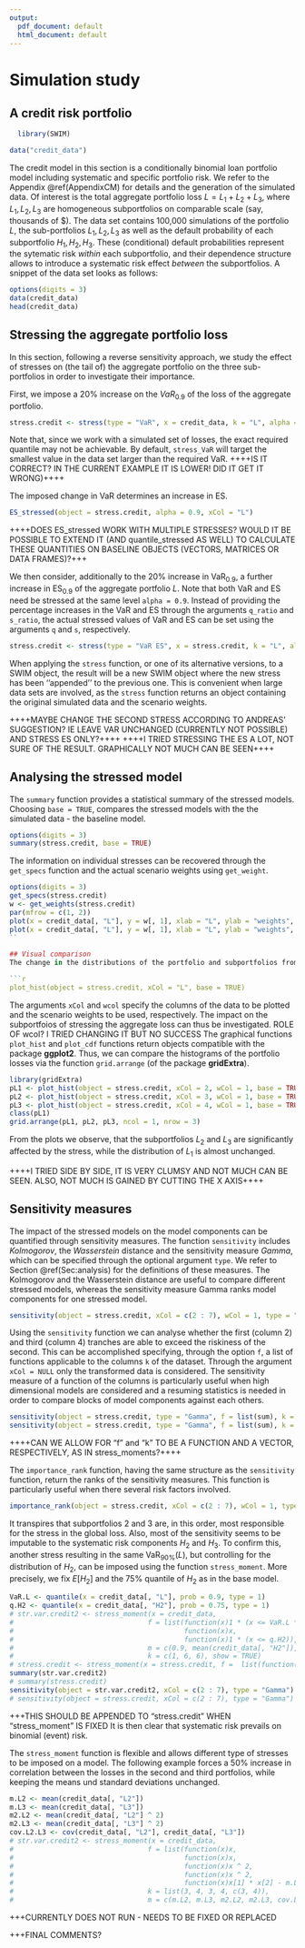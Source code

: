 ```yaml
---
output:
  pdf_document: default
  html_document: default
---
```


# Simulation study {#Sec:CreditModel}

## A credit risk portfolio 

```r
  library(SWIM)
```


```r
data("credit_data")
```

The credit model in this section is a conditionally binomial loan portfolio model including systematic and specific portfolio risk. We refer to the Appendix \@ref(AppendixCM) for details and the generation of the simulated data. Of interest is the total aggregate portfolio loss $L = L_1 + L_2 + L_3$, where $L_1, L_2, L_3$ are homogeneous subportfolios on  comparable scale (say, thousands of \$). The data set contains 100,000 simulations of the portfolio $L$, the sub-portfolios $L_1, L_2, L_3$ as well as the default probability of each subportfolio $H_1, H_2, H_3$. These (conditional) default probabilities represent the sytematic risk *within* each subportfolio, and their dependence structure allows to introduce a systematic risk effect *between* the subportfolios. A snippet of the data set looks as follows:

```r
options(digits = 3)
data(credit_data)
head(credit_data)
``` 


## Stressing the aggregate portfolio loss 

In this section, following a reverse sensitivity approach, we study the effect of stresses on (the tail of) the aggregate portfolio on the three sub-portfolios in order to investigate their importance. 

First, we impose a $20\%$ increase on the $VaR_{0.9}$ of the loss of the aggregate portfolio.

```r
stress.credit <- stress(type = "VaR", x = credit_data, k = "L", alpha = 0.9, q_ratio = 1.2)
```

Note that, since we work with a simulated set of losses, the exact required quantile may not be achievable. By default, `stress_VaR` will target the smallest value in the data set larger than the required VaR. ++++IS IT CORRECT? IN THE CURRENT EXAMPLE IT IS LOWER! DID IT GET IT WRONG)++++

The imposed change in VaR determines an increase in ES.
```r
ES_stressed(object = stress.credit, alpha = 0.9, xCol = "L")
```

++++DOES ES_stressed WORK WITH MULTIPLE STRESSES? WOULD IT BE POSSIBLE TO EXTEND IT (AND quantile_stressed AS WELL) TO CALCULATE THESE QUANTITIES ON BASELINE OBJECTS (VECTORS, MATRICES OR DATA FRAMES)?+++

We then consider, additionally to the $20\%$ increase in $\text{VaR}_{0.9}$, a further increase in $\text{ES}_{0.9}$ of the aggregate portfolio $L$. Note that both VaR and ES need be stressed at the same level `alpha = 0.9`. Instead of providing the percentage increases in the VaR and ES through the arguments `q_ratio` and `s_ratio`, the actual stressed values of VaR and ES can be set using the arguments `q` and `s`, respectively. 


```r
stress.credit <- stress(type = "VaR ES", x = stress.credit, k = "L", alpha = 0.9, q_ratio = 1.2, s = 3500)
```

When applying the `stress` function, or one of its alternative versions, to a SWIM object, the result will be a new SWIM object where the new stress has been ''appended'' to the previous one. This is convenient when large data sets are involved, as the `stress` function returns an object  containing the original simulated data and the scenario weights. 

++++MAYBE CHANGE THE SECOND STRESS ACCORDING TO ANDREAS' SUGGESTION? IE LEAVE VAR UNCHANGED (CURRENTLY NOT POSSIBLE) AND STRESS ES ONLY?++++
++++I TRIED STRESSING THE ES A LOT, NOT SURE OF THE RESULT. GRAPHICALLY NOT MUCH CAN BE SEEN++++

## Analysing the stressed model

The `summary` function provides a statistical summary of the stressed models. Choosing  `base = TRUE`, compares the stressed models with the the simulated data - the baseline model.

```r
options(digits = 3)
summary(stress.credit, base = TRUE)
```

The information on individual stresses can be recovered through the `get_specs` function and the actual scenario weights using `get_weight`.

```r
options(digits = 3)
get_specs(stress.credit)
w <- get_weights(stress.credit)
par(mfrow = c(1, 2))
plot(x = credit_data[, "L"], y = w[, 1], xlab = "L", ylab = "weights", main ="stressing VaR")
plot(x = credit_data[, "L"], y = w[, 1], xlab = "L", ylab = "weights", main = "stressing VaR and ES")
``

## Visual comparison
The change in the distributions of the portfolio and subportfolios from the baseline to the stressed models can be visualised through the functions `plot_hist` and `plot_cdf`. The following figure displays the histogram of the aggregate portfolio loss under the baseline and the two stressed models.

```r
plot_hist(object = stress.credit, xCol = "L", base = TRUE)
```

The arguments `xCol` and `wcol` specify the columns of the data to be plotted and the scenario weights to be used, respectively. The impact on the subportfoios of stressing the aggregate loss can thus be investigated. ROLE OF wcol? I TRIED CHANGING IT BUT NO SUCCESS The graphical functions `plot_hist` and `plot_cdf` functions return objects compatible with the package **ggplot2**. Thus, we can compare the histograms of the portfolio losses via the function `grid.arrange` (of the package **gridExtra**).

```r
library(gridExtra)
pL1 <- plot_hist(object = stress.credit, xCol = 2, wCol = 1, base = TRUE, x_limits = c(0, 100))
pL2 <- plot_hist(object = stress.credit, xCol = 3, wCol = 1, base = TRUE,  x_limits = c(500, 2000))
pL3 <- plot_hist(object = stress.credit, xCol = 4, wCol = 1, base = TRUE,  x_limits = c(500, 2000))
class(pL1)
grid.arrange(pL1, pL2, pL3, ncol = 1, nrow = 3)
```

From the plots we observe, that the subportfolios $L_2$ and $L_3$ are significantly affected by the stress, while the distribution of $L_1$ is almost unchanged. 

++++I TRIED SIDE BY SIDE, IT IS VERY CLUMSY AND NOT MUCH CAN BE SEEN. ALSO, NOT MUCH IS GAINED BY CUTTING THE X AXIS++++


## Sensitivity measures

The impact of the stressed models on the model components can be quantified through sensitivity measures. The function `sensitivity` includes *Kolmogorov*, the *Wasserstein* distance and the sensitivity measure *Gamma*, which can be specified through the optional argument `type`. We refer to Section \@ref(Sec:analysis) for the definitions of these measures. The Kolmogorov and the Wasserstein distance are useful to compare different stressed models, whereas the sensitivity measure Gamma ranks model components for one stressed model.


```r
sensitivity(object = stress.credit, xCol = c(2 : 7), wCol = 1, type = "Gamma")
```

Using the `sensitivity` function we can analyse whether the first (column 2) and third (column 4) tranches are able to exceed the riskiness of the second. This can be accomplished specifying, through the option `f`, a list of functions applicable to the columns `k` of the dataset. Through the argument `xCol = NULL` only the transformed data is considered. The sensitivity measure of a function of the columns is particularly useful when high dimensional models are considered and a resuming statistics is needed in order to compare blocks of model components against each others.

```r
sensitivity(object = stress.credit, type = "Gamma", f = list(sum), k = list(c(2, 4)), xCol = NULL, wCol = 1)
sensitivity(object = stress.credit, type = "Gamma", f = list(sum), k = list(c(2, 4)), xCol = NULL, wCol = 2)
```

++++CAN WE ALLOW FOR "f" and "k" TO BE A FUNCTION AND A VECTOR, RESPECTIVELY, AS IN stress_moments?++++

The `importance_rank` function, having the same structure as the `sensitivity` function, return the ranks of the sensitivity measures. This function is particularly useful when there several risk factors involved.

```r
importance_rank(object = stress.credit, xCol = c(2 : 7), wCol = 1, type = "Gamma")  
```

It transpires that subportfolios $2$ and $3$ are, in this order, most responsible for the stress in the global loss. Also, most of the sensitivity seems to be imputable to the systematic risk components $H_2$ and $H_3$. To confirm this, another stress resulting in the same $\text{VaR}_{90\%}(L)$, but controlling for the distribution of $H_2$, can be imposed using the function `stress_moment`. More precisely, we fix $E[H_2]$ and the $75\%$ quantile of $H_2$ as in the base model.

```r
VaR.L <- quantile(x = credit_data[, "L"], prob = 0.9, type = 1)
q.H2 <- quantile(x = credit_data[, "H2"], prob = 0.75, type = 1)
# str.var.credit2 <- stress_moment(x = credit_data,
#                                 f = list(function(x)1 * (x <= VaR.L * 1.2),
#                                          function(x)x,
#                                          function(x)1 * (x <= q.H2)),
#                                 m = c(0.9, mean(credit_data[, "H2"]), 0.75),
#                                 k = c(1, 6, 6), show = TRUE)
# stress.credit <- stress_moment(x = stress.credit, f =  list(function(x)1 * (x <= VaR.L * 1.2), function(x)x, function(x)1 * (x <= q.H2)), m = c(0.9, mean(credit_data[, "H2"]), 0.75), k = c(1, 6, 6))
summary(str.var.credit2)
# summary(stress.credit)
sensitivity(object = str.var.credit2, xCol = c(2 : 7), type = "Gamma")
# sensitivity(object = stress.credit, xCol = c(2 : 7), type = "Gamma")
```

+++THIS SHOULD BE APPENDED TO "stress.credit" WHEN "stress_moment" IS FIXED
It is then clear that systematic risk prevails on binomial (event) risk. 

The `stress_moment` function is flexible and allows different type of stresses to be imposed on a model. The following example forces a $50\%$ increase in correlation between the losses in the second and third portfolios, while keeping the means und standard deviations unchanged.

```r
m.L2 <- mean(credit_data[, "L2"])
m.L3 <- mean(credit_data[, "L3"])
m2.L2 <- mean(credit_data[, "L2"] ^ 2)
m2.L3 <- mean(credit_data[, "L3"] ^ 2)
cov.L2.L3 <- cov(credit_data[, "L2"], credit_data[, "L3"])
# str.var.credit2 <- stress_moment(x = credit_data,
#                                 f = list(function(x)x,
#                                          function(x)x,
#                                          function(x)x ^ 2,
#                                          function(x)x ^ 2,
#                                          function(x)x[1] * x[2] - m.L2 * m.L3),
#                                 k = list(3, 4, 3, 4, c(3, 4)),
#                                 m = c(m.L2, m.L3, m2.L2, m2.L3, cov.L2.L3 * 1.5)
```
+++CURRENTLY DOES NOT RUN - NEEDS TO BE FIXED OR REPLACED


+++FINAL COMMENTS?
